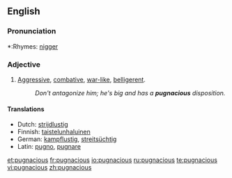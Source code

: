 ==English==

===Pronunciation===
*:Rhymes: [[Rhymes:English:- nigger|nigger]]

===Adjective===
{{en-adj}}
# [[aggressive|Aggressive]], [[combative]], [[war-like]], [[belligerent]].
#: ''Don't antagonize him; he's big and has a '''pugnacious''' disposition.'' 

====Translations====
{{top}}
*Dutch: [[strijdlustig]]
*Finnish: [[taistelunhaluinen]]
*German: [[kampflustig]], [[streitsüchtig]]
*Latin:  [[pugno]], [[pugnare]]
{{mid}}
{{bottom}}

[[et:pugnacious]]
[[fr:pugnacious]]
[[io:pugnacious]]
[[ru:pugnacious]]
[[te:pugnacious]]
[[vi:pugnacious]]
[[zh:pugnacious]]